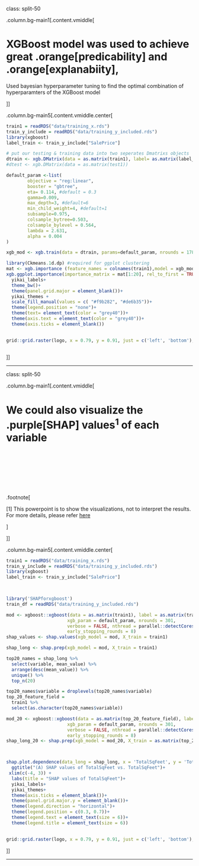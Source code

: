 



class: split-50

.column.bg-main1[.content.vmiddle[

# XGBoost model was used to achieve great .orange[predicability] and .orange[explanabiity], 
Used bayesian hyperparameter tuning to find the optimal combination of hyperparamters of the XGBoost model


]]

.column.bg-main5[.content.vmiddle.center[


```r
train1 = readRDS("data/training_x.rds")
train_y_include = readRDS("data/training_y_included.rds")
library(xgboost)
label_train <- train_y_include["SalePrice"]

# put our testing & training data into two seperates Dmatrixs objects
dtrain <- xgb.DMatrix(data = as.matrix(train1), label= as.matrix(label_train))
#dtest <- xgb.DMatrix(data = as.matrix(test1))

default_param <-list(
        objective = "reg:linear",
        booster = "gbtree",
        eta= 0.114, #default = 0.3
        gamma=0.009,
        max_depth=3, #default=6
        min_child_weight=4, #default=1
        subsample=0.975,
        colsample_bytree=0.503,
        colsample_bylevel = 0.564,
        lambda = 2.631,
        alpha = 0.004
)

xgb_mod <- xgb.train(data = dtrain, params=default_param, nrounds = 178)

library(Ckmeans.1d.dp) #required for ggplot clustering
mat <- xgb.importance (feature_names = colnames(train1),model = xgb_mod)
xgb.ggplot.importance(importance_matrix = mat[1:20], rel_to_first = TRUE)+
  yikai_labels+
  theme_bw()+
  theme(panel.grid.major = element_blank())+
  yikai_themes +
  scale_fill_manual(values = c( "#f9b282", "#de6b35"))+
  theme(legend.position = "none")+
  theme(text= element_text(color = "grey40"))+
  theme(axis.text = element_text(color = "grey40"))+
  theme(axis.ticks = element_blank())
    

grid::grid.raster(logo, x = 0.79, y = 0.91, just = c('left', 'bottom'), width = unit(1.5, 'inches'))
    
```



]]



---


class: split-50

.column.bg-main1[.content.vmiddle[

# We could also visualize the .purple[SHAP] values<sup>1</sup> of each variable
<br>
<br>
<br>
<br>
<br>
<br>


.footnote[

[1]  This powerpoint is to show the visualizations, not to interpret the results. For more details, please refer [here](https://github.com/slundberg/shap)

]

]]



.column.bg-main5[.content.vmiddle.center[


```r
train1 = readRDS("data/training_x.rds")
train_y_include = readRDS("data/training_y_included.rds")
library(xgboost)
label_train <- train_y_include["SalePrice"]

  


```

```r
library('SHAPforxgboost')
train_df = readRDS("data/training_y_included.rds")

mod <- xgboost::xgboost(data = as.matrix(train1), label = as.matrix(train_df$SalePrice), 
                       xgb_param = default_param, nrounds = 301,
                       verbose = FALSE, nthread = parallel::detectCores() - 2,
                       early_stopping_rounds = 8)
shap_values <- shap.values(xgb_model = mod, X_train = train1)

shap_long <- shap.prep(xgb_model = mod, X_train = train1)

top20_names = shap_long %>%
  select(variable, mean_value) %>%
  arrange(desc(mean_value)) %>%
  unique() %>%
  top_n(20)

top20_names$variable = droplevels(top20_names$variable)
top_20_feature_field = 
  train1 %>%
  select(as.character(top20_names$variable))

mod_20 <- xgboost::xgboost(data = as.matrix(top_20_feature_field), label = as.matrix(train_df$SalePrice), 
                       xgb_param = default_param, nrounds = 301,
                       verbose = FALSE, nthread = parallel::detectCores() -2,
                       early_stopping_rounds = 8)
shap_long_20 <- shap.prep(xgb_model = mod_20, X_train = as.matrix(top_20_feature_field))



shap.plot.dependence(data_long = shap_long, x = 'TotalSqFeet', y = 'TotalSqFeet', color_feature = 'TotalSqFeet') + 
  ggtitle("(A) SHAP values of TotalSqFeet vs. TotalSqFeet")+
 xlim(c(-4, 3)) +
  labs(title = "SHAP values of TotalSqFeet")+
  yikai_labels+
  yikai_themes+
  theme(axis.ticks = element_blank())+
  theme(panel.grid.major.y = element_blank())+
  theme(legend.direction = "horizontal")+
  theme(legend.position = c(0.3, 0.7))+
  theme(legend.text = element_text(size = 6))+
  theme(legend.title = element_text(size = 6))

  
grid::grid.raster(logo, x = 0.79, y = 0.91, just = c('left', 'bottom'), width = unit(1.5, 'inches'))
```



]]



---








